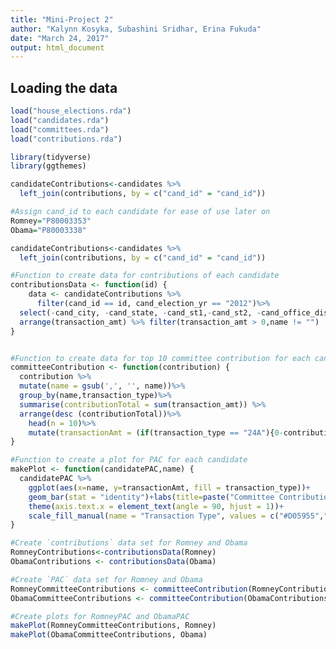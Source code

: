 ```yaml
---
title: "Mini-Project 2"
author: "Kalynn Kosyka, Subashini Sridhar, Erina Fukuda"
date: "March 24, 2017"
output: html_document
---
```

## Loading the data
```r
load("house_elections.rda")
load("candidates.rda")
load("committees.rda")
load("contributions.rda")
```

```r
library(tidyverse)
library(ggthemes)
```

```r
candidateContributions<-candidates %>%
  left_join(contributions, by = c("cand_id" = "cand_id"))
```

```r
#Assign cand_id to each candidate for ease of use later on
Romney="P80003353"
Obama="P80003338"

candidateContributions<-candidates %>%
  left_join(contributions, by = c("cand_id" = "cand_id"))

#Function to create data for contributions of each candidate
contributionsData <- function(id) {
	data <- candidateContributions %>%
	  filter(cand_id == id, cand_election_yr == "2012")%>%
  select(-cand_city, -cand_state, -cand_st1,-cand_st2, -cand_office_district, -cand_status, -cand_zip, -amndt_ind, -image_num, -zip_code, -employer, -occupation, -file_num, -memo_cd, -memo_text, -sub_id) %>%
  arrange(transaction_amt) %>% filter(transaction_amt > 0,name != "")
}


#Function to create data for top 10 committee contribution for each candidate
committeeContribution <- function(contribution) {
  contribution %>%
  mutate(name = gsub(',', '', name))%>%
  group_by(name,transaction_type)%>%
  summarise(contributionTotal = sum(transaction_amt)) %>%
  arrange(desc (contributionTotal))%>%
    head(n = 10)%>%
    mutate(transactionAmt = (if(transaction_type == "24A"){0-contributionTotal} else{contributionTotal}))
}

#Function to create a plot for PAC for each candidate
makePlot <- function(candidatePAC,name) {
  candidatePAC %>%
    ggplot(aes(x=name, y=transactionAmt, fill = transaction_type))+
    geom_bar(stat = "identity")+labs(title=paste("Committee Contribution towards ", if(name == "P80003353"){"Romney"}else{"Obama"}), x = "Committee", y = "Contribution Amount ($)")+
    theme(axis.text.x = element_text(angle = 90, hjust = 1))+
    scale_fill_manual(name = "Transaction Type", values = c("#D05955","#3B4C5D", "#66AD9B", "#D05955","#3B4C5D",   "#66AD9B","#D05955","#3B4C5D"))
}

#Create `contributions` data set for Romney and Obama
RomneyContributions<-contributionsData(Romney)
ObamaContributions <- contributionsData(Obama)

#Create `PAC` data set for Romney and Obama
RomneyCommitteeContributions <- committeeContribution(RomneyContributions)
ObamaCommitteeContributions <- committeeContribution(ObamaContributions)
```


```r
#Create plots for RomneyPAC and ObamaPAC
makePlot(RomneyCommitteeContributions, Romney)
makePlot(ObamaCommitteeContributions, Obama)
```
